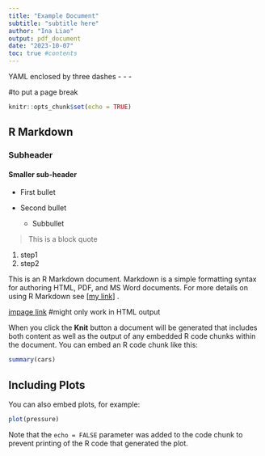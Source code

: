 ```yaml
---
title: "Example Document"
subtitle: "subtitle here"
author: "Ina Liao"
output: pdf_document
date: "2023-10-07"
toc: true #contents
---
```


YAML enclosed by three dashes - - -

\listoffigures


\newpage #to put a page break

```r
knitr::opts_chunk$set(echo = TRUE)
```

## R Markdown

### Subheader

#### Smaller sub-header

-   First bullet

-   Second bullet

    -   Subbullet

> This is a block quote

1.  step1
2.  step2

This is an R Markdown document. Markdown is a simple formatting syntax for authoring HTML, PDF, and MS Word documents. For more details on using R Markdown see [[my link](http://rmarkdown.rstudio.com)] .

[impage link](img/rmarkdownflow.png) #might only work in HTML output

When you click the **Knit** button a document will be generated that includes both content as well as the output of any embedded R code chunks within the document. You can embed an R code chunk like this:

```r
summary(cars)
```

## Including Plots

You can also embed plots, for example:

```r
plot(pressure)
```

Note that the `echo = FALSE` parameter was added to the code chunk to prevent printing of the R code that generated the plot.
